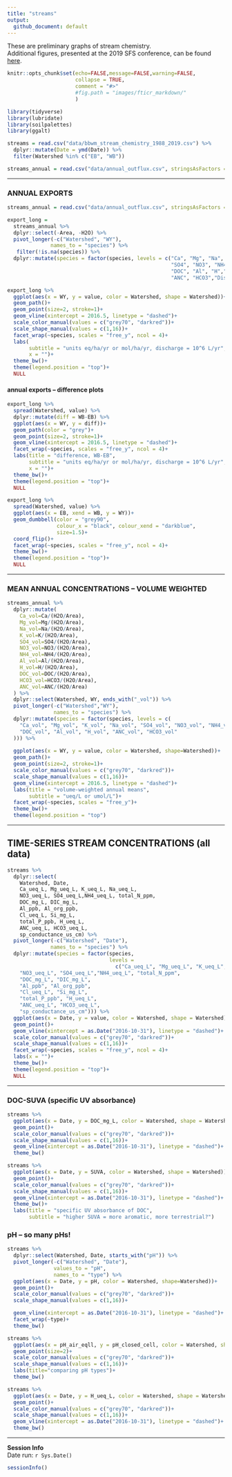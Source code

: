 ```yaml
---
title: "streams"
output:
  github_document: default
---
```


These are preliminary graphs of stream chemistry.  
Additional figures, presented at the 2019 SFS conference, can be found [here](https://github.com/kaizadp/bbwm_recovery_cations/blob/master/sfs2019/sfs2019_graphs.md).



```r
knitr::opts_chunk$set(echo=FALSE,message=FALSE,warning=FALSE,
                      collapse = TRUE,
                      comment = "#>"
                      #fig.path = "images/fticr_markdown/"
                      )

library(tidyverse)
library(lubridate)
library(soilpalettes)
library(ggalt)

```

```r
streams = read.csv("data/bbwm_stream_chemistry_1988_2019.csv") %>% 
  dplyr::mutate(Date = ymd(Date)) %>% 
  filter(Watershed %in% c("EB", "WB"))

streams_annual = read.csv("data/annual_outflux.csv", stringsAsFactors = F)

```

---

### ANNUAL EXPORTS

```r
streams_annual = read.csv("data/annual_outflux.csv", stringsAsFactors = F)
```

```r
export_long = 
  streams_annual %>%
  dplyr::select(-Area, -H2O) %>% 
  pivot_longer(-c("Watershed", "WY"),
              names_to = "species") %>% 
   filter(!is.na(species)) %>% 
  dplyr::mutate(species = factor(species, levels = c("Ca", "Mg", "Na", "K",
                                                     "SO4", "NO3", "NH4",
                                                     "DOC", "Al", "H","Cl","Si",
                                                     "ANC", "HCO3","Discharge.L.s","EQPH")))

export_long %>% 
  ggplot(aes(x = WY, y = value, color = Watershed, shape = Watershed))+
  geom_path()+
  geom_point(size=2, stroke=1)+
  geom_vline(xintercept = 2016.5, linetype = "dashed")+  
  scale_color_manual(values = c("grey70", "darkred"))+
  scale_shape_manual(values = c(1,16))+
  facet_wrap(~species, scales = "free_y", ncol = 4)+
  labs(
       subtitle = "units eq/ha/yr or mol/ha/yr, discharge = 10^6 L/yr",
       x = "")+
  theme_bw()+
  theme(legend.position = "top")+
  NULL
```

#### annual exports -- difference plots

```r
export_long %>% 
  spread(Watershed, value) %>% 
  dplyr::mutate(diff = WB-EB) %>% 
  ggplot(aes(x = WY, y = diff))+
  geom_path(color = "grey")+
  geom_point(size=2, stroke=1)+
  geom_vline(xintercept = 2016.5, linetype = "dashed")+  
  facet_wrap(~species, scales = "free_y", ncol = 4)+
  labs(title = "difference, WB-EB",
       subtitle = "units eq/ha/yr or mol/ha/yr, discharge = 10^6 L/yr",
       x = "")+
  theme_bw()+
  theme(legend.position = "top")+
  NULL

```

```r

export_long %>% 
  spread(Watershed, value) %>% 
  ggplot(aes(x = EB, xend = WB, y = WY))+
  geom_dumbbell(color = "grey90", 
                colour_x = "black", colour_xend = "darkblue",
                size=1.5)+
  coord_flip()+
  facet_wrap(~species, scales = "free_y", ncol = 4)+
  theme_bw()+
  theme(legend.position = "top")+
  NULL
```

---

### MEAN ANNUAL CONCENTRATIONS -- VOLUME WEIGHTED

```r
streams_annual %>% 
  dplyr::mutate(
    Ca_vol=Ca/(H2O/Area),
    Mg_vol=Mg/(H2O/Area),
    Na_vol=Na/(H2O/Area),
    K_vol=K/(H2O/Area),
    SO4_vol=SO4/(H2O/Area),
    NO3_vol=NO3/(H2O/Area),
    NH4_vol=NH4/(H2O/Area),
    Al_vol=Al/(H2O/Area),
    H_vol=H/(H2O/Area),
    DOC_vol=DOC/(H2O/Area),
    HCO3_vol=HCO3/(H2O/Area),
    ANC_vol=ANC/(H2O/Area)
  ) %>% 
  dplyr::select(Watershed, WY, ends_with("_vol")) %>% 
  pivot_longer(-c("Watershed","WY"),
               names_to = "species") %>% 
  dplyr::mutate(species = factor(species, levels = c(
    "Ca_vol", "Mg_vol", "K_vol", "Na_vol", "SO4_vol", "NO3_vol", "NH4_vol",
    "DOC_vol", "Al_vol", "H_vol", "ANC_vol", "HCO3_vol"
  ))) %>% 
   
  ggplot(aes(x = WY, y = value, color = Watershed, shape=Watershed))+
  geom_path()+
  geom_point(size=2, stroke=1)+
  scale_color_manual(values = c("grey70", "darkred"))+
  scale_shape_manual(values = c(1,16))+
  geom_vline(xintercept = 2016.5, linetype = "dashed")+
  labs(title = "volume-weighted annual means",
       subtitle = "ueq/L or umol/L")+
  facet_wrap(~species, scales = "free_y")+
  theme_bw()+
  theme(legend.position = "top")
```

---

## TIME-SERIES STREAM CONCENTRATIONS (all data)

```r
streams %>% 
  dplyr::select(
    Watershed, Date,
    Ca_ueq_L, Mg_ueq_L, K_ueq_L, Na_ueq_L,
    NO3_ueq_L, SO4_ueq_L,NH4_ueq_L, total_N_ppm,
    DOC_mg_L, DIC_mg_L,
    Al_ppb, Al_org_ppb,
    Cl_ueq_L, Si_mg_L,
    total_P_ppb, H_ueq_L,
    ANC_ueq_L, HCO3_ueq_L,
    sp_conductance_us_cm) %>% 
  pivot_longer(-c("Watershed", "Date"),
              names_to = "species") %>%
  dplyr::mutate(species = factor(species, 
                                 levels = 
                                   c("Ca_ueq_L", "Mg_ueq_L", "K_ueq_L", "Na_ueq_L",
    "NO3_ueq_L", "SO4_ueq_L","NH4_ueq_L", "total_N_ppm",
    "DOC_mg_L", "DIC_mg_L",
    "Al_ppb", "Al_org_ppb",
    "Cl_ueq_L", "Si_mg_L",
    "total_P_ppb", "H_ueq_L",
    "ANC_ueq_L", "HCO3_ueq_L",
    "sp_conductance_us_cm"))) %>% 
  ggplot(aes(x = Date, y = value, color = Watershed, shape = Watershed))+
  geom_point()+
  geom_vline(xintercept = as.Date("2016-10-31"), linetype = "dashed")+  
  scale_color_manual(values = c("grey70", "darkred"))+
  scale_shape_manual(values = c(1,16))+
  facet_wrap(~species, scales = "free_y", ncol = 4)+
  labs(x = "")+
  theme_bw()+
  theme(legend.position = "top")+
  NULL
```

---

### DOC-SUVA (specific UV absorbance)  

```r
streams %>% 
  ggplot(aes(x = Date, y = DOC_mg_L, color = Watershed, shape = Watershed))+
  geom_point()+
  scale_color_manual(values = c("grey70", "darkred"))+
  scale_shape_manual(values = c(1,16))+
  geom_vline(xintercept = as.Date("2016-10-31"), linetype = "dashed")+
  theme_bw()

```

```r
streams %>% 
  ggplot(aes(x = Date, y = SUVA, color = Watershed, shape = Watershed))+
  geom_point()+
  scale_color_manual(values = c("grey70", "darkred"))+
  scale_shape_manual(values = c(1,16))+
  geom_vline(xintercept = as.Date("2016-10-31"), linetype = "dashed")+
  theme_bw()+
  labs(title = "specific UV absorbance of DOC",
       subtitle = "higher SUVA = more aromatic, more terrestrial?")
```

### pH -- so many pHs!

```r
streams %>% 
  dplyr::select(Watershed, Date, starts_with("pH")) %>% 
  pivot_longer(-c("Watershed", "Date"),
               values_to = "pH",
               names_to = "type") %>% 
  ggplot(aes(x = Date, y = pH, color = Watershed, shape=Watershed))+
  geom_point()+
  scale_color_manual(values = c("grey70", "darkred"))+
  scale_shape_manual(values = c(1,16))+

  geom_vline(xintercept = as.Date("2016-10-31"), linetype = "dashed")+
  facet_wrap(~type)+
  theme_bw()
```

```r
streams %>% 
  ggplot(aes(x = pH_air_eqll, y = pH_closed_cell, color = Watershed, shape = Watershed))+
  geom_point(size=2)+
  scale_color_manual(values = c("grey70", "darkred"))+
  scale_shape_manual(values = c(1,16))+
  labs(title="comparing pH types")+
  theme_bw()
```

```r
streams %>% 
  ggplot(aes(x = Date, y = H_ueq_L, color = Watershed, shape = Watershed))+
  geom_point()+
  scale_color_manual(values = c("grey70", "darkred"))+
  scale_shape_manual(values = c(1,16))+
  geom_vline(xintercept = as.Date("2016-10-31"), linetype = "dashed")+
  theme_bw()
```

---

**Session Info**  
Date run: `r Sys.Date()`  
```r
sessionInfo()
```



